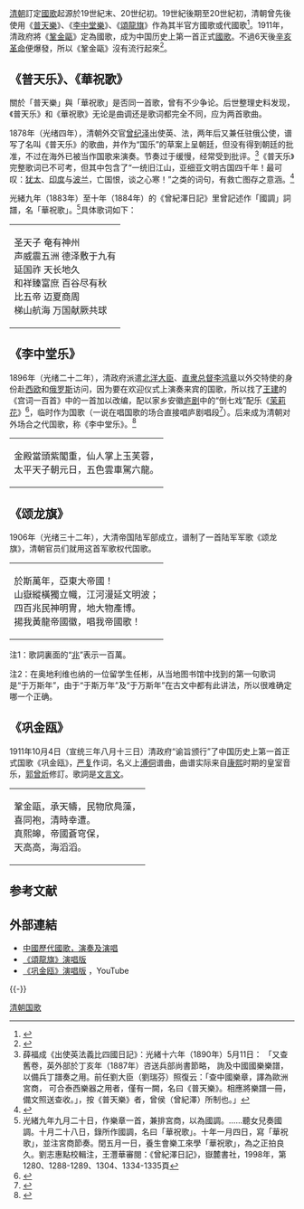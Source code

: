{{中國國歌史}}
[[清朝|清朝]]訂定[[國歌|國歌]]起源於19世紀末、20世纪初。19世紀後期至20世紀初，清朝曾先後使用《[[普天樂|普天樂]]》、《[[李中堂樂|李中堂樂]]》、《[[頌龍旗|頌龍旗]]》作為其半官方國歌或代國歌<ref>{{Cite book|author=薛福成|title=《出使英法義比四國日記》光緒十六年（1890年）5月11日： 「又查舊卷，英外部於丁亥年（1887年）咨送兵部尚書節略， 詢及中國國樂樂譜，以備兵丁譜奏之用。前任劉大臣照復云：「查中國樂章，譯為歐洲宮商， 可合泰西樂器之用者，僅有一闕，名曰《普天樂》。相應將樂譜一冊，備文照送查收。」，按《普天樂》者，曾侯（曾紀澤）所制也。」}}</ref>。1911年，清政府將《[[鞏金甌|鞏金甌]]》定為國歌，成为中国历史上第一首正式[[中國國歌|國歌]]。不過6天後[[辛亥革命|辛亥革命]]便爆發，所以《鞏金甌》沒有流行起來<ref>{{cite news |title=「國家相冊」 |url=http://news.tvb.com/programmes/chinaalbum/5d41080ce60383ff092ce618 |accessdate=2019-09-25 |date=2019-07-31 |agency=[[無綫新聞|無綫新聞]] |archive-date=2020-08-13 |archive-url=https://web.archive.org/web/20200813195330/https://news.tvb.com/programmes/chinaalbum/5d41080ce60383ff092ce618 |dead-url=no }}</ref>。

==《普天乐》、《華祝歌》==
關於「普天樂」與「華祝歌」是否同一首歌，曾有不少争论。后世整理史料发现，《普天乐》和《華祝歌》无论是曲调还是歌词都完全不同，应为两首歌曲。

1878年（光绪四年），清朝外交官[[曾纪泽|曾纪泽]]出使英、法，两年后又兼任驻俄公使，谱写了名叫《普天乐》的歌曲，并作为“国乐”的草案上呈朝廷，但没有得到朝廷的批准，不过在海外已被当作国歌来演奏。节奏过于缓慢，经常受到批评。<ref>薛福成《出使英法義比四國日記》：光緒十六年（1890年）5月11日： 「又查舊卷，英外部於丁亥年（1887年）咨送兵部尚書節略， 詢及中國國樂樂譜，以備兵丁譜奏之用。前任劉大臣（劉瑞芬）照復云：「查中國樂章，譯為歐洲宮商， 可合泰西樂器之用者，僅有一闕，名曰《普天樂》。相應將樂譜一冊，備文照送查收。」，按《普天樂》者，曾侯（曾紀澤）所制也。」</ref>《普天乐》完整歌词已不可考，但其中包含了“一统旧江山，亚细亚文明古国四千年！最可叹：[[犹太|犹太]]、[[印度|印度]]与[[波兰|波兰]]，亡国恨，谈之心寒！”之类的词句，有救亡图存之意涵。<ref name="ppxw">{{cite web |author1=徐春伟, 胡洁琼 |title=华祝歌、李中堂乐……清朝那些不为人知的半官方国歌 |url=https://www.thepaper.cn/newsDetail_forward_1808128 |website=澎湃新闻 |accessdate=2019-03-17 |archive-date=2020-06-17 |archive-url=https://web.archive.org/web/20200617174037/https://www.thepaper.cn/newsDetail_forward_1808128 |dead-url=no }}</ref>

光緒九年（1883年）至十年（1884年）的《曾紀澤日記》里曾記述作「國調」詞譜，名「華祝歌」。<ref>光緒九年九月二十日，作樂章一首，兼排宮商，以為國調。……聽女兒奏國調。十月二十八日，錄所作國調，名曰「華祝歌」。十年一月四日，寫「華祝歌」，並注宮商節奏。閏五月一日，養生會樂工來學「華祝歌」，為之正拍良久。劉志惠點校輯注，王灃華審閱：《曾紀澤日記》，嶽麓書社，1998年，第1280、1288-1289、1304、1334-1335頁</ref>具体歌词如下：
{| border="0" cellspacing="0" cellpadding="10" 
|
圣天子 奄有神州<br />
声威震五洲 德泽敷于九有<br />
延国祚 天长地久<br />
和祥臻富庶 百谷尽有秋<br />
比五帝 迈夏商周<br />
梯山航海 万国献厥共球
|}

==《李中堂乐》==
{{Wikisource|全唐詩/卷302}}{{Wikisource|李中堂樂}}
1896年（光绪二十二年），清政府派遣[[北洋大臣|北洋大臣]]、[[直隶总督|直隶总督]][[李鸿章|李鸿章]]以外交特使的身份赴[[西欧|西欧]]和[[俄羅斯帝國|俄罗斯]]访问，因为要在欢迎仪式上演奏来宾的国歌，所以找了[[王建_(唐朝)|王建]]的《宫词一百首》中的一首加以改编，配以家乡安徽[[庐剧|庐剧]]中的“倒七戏”配乐《[[茉莉花_(民歌)|茉莉花]]》<ref>{{cite web|url=http://www.1921china.com/vip_doc/17633780.html|title=【共和國識別碼】國歌|publisher=中共黨史教育網|date=|accessdate=2022-06-08|archive-date=|archive-url=|dead-url=no}}</ref>，临时作为国歌（一说在唱国歌的场合直接唱庐剧唱段<ref>{{cite web|url=http://www.ahscb.com/html/2012-09/04/content_99936.htm|title=合肥传承：包家祠堂李家修|publisher=安徽市场星报|date=2012-09-04|accessdate=2015-01-14|archive-date=2016-03-04|archive-url=https://web.archive.org/web/20160304063746/http://www.ahscb.com/html/2012-09/04/content_99936.htm|dead-url=no}}</ref>）。后来成为清朝对外场合之代国歌，称《李中堂乐》。<ref>{{cite web |url=http://www.ycwb.com/ePaper/ycwb/html/2011-05/18/content_1114665.htm |title=临时“国歌”《李中堂乐》_羊城晚报多媒体数字报刊平台 |first= |last= |work=ycwb.com |year=2011 [last update] |accessdate=11 September 2011 |deadurl=yes |archiveurl=https://web.archive.org/web/20110803082220/http://www.ycwb.com/ePaper/ycwb/html/2011-05/18/content_1114665.htm |archivedate=2011年8月3日 }}</ref>
{| border="0" cellspacing="0" cellpadding="10" 
|
金殿當頭紫閣重，仙人掌上玉芙蓉，<br>
太平天子朝元日，五色雲車駕六龍。
|}

==《颂龙旗》==
{{Wikisource|頌龍旗}}

1906年（光绪三十二年），大清帝国陆军部成立，谱制了一首陆军军歌《颂龙旗》，清朝官员们就用这首军歌权代国歌。 
{| border="0" cellspacing="0" cellpadding="10" 
|
於斯萬年，亞東大帝國！<br />
山嶽縱橫獨立幟，江河漫延文明波；<br />
四百兆民神明冑，地大物產博。<br />
揚我黃龍帝國徽，唱我帝國歌！
|}

注1：歌詞裏面的“[[兆|兆]]”表示一百萬。

注2：在奥地利维也纳的一位留学生任彬，从当地图书馆中找到的第一句歌词是“于万斯年”，由于“于斯万年”及“于万斯年”在古文中都有此讲法，所以很难确定哪一个正确。  

==《巩金瓯》==
{{main|鞏金甌}}
{{wikisource|巩金瓯}}
1911年10月4日（宣统三年八月十三日）清政府“谕旨颁行”了中国历史上第一首正式国歌《巩金瓯》，[[严复|严复]]作词，名义上[[溥侗|溥侗]]谱曲，曲谱实际来自[[康熙|康熙]]时期的皇室音乐，[[郭曾炘|郭曾炘]]修訂。歌詞是[[文言文|文言文]]。
{| border="0" cellspacing="0" cellpadding="10" 
|
鞏金甌，承天幬，民物欣鳧藻，<br />
喜同袍，清時幸遭。<br />
真熙皞，帝國蒼穹保，<br />
天高高，海滔滔。
|}
{{listen
 |filename = Gǒng Jīn'ōu.ogg
 |title = 鞏金甌
 |description = 《[[鞏金甌|鞏金甌]]》
}}
==参考文献==
{{Wikisource|Wikisource:国歌#.E4.B8.AD.E6.96.87.E6.AD.8C.E8.A9.9E|中国国歌}}
{{Reflist}}

==外部連結==
*[http://www.aiplus.idv.tw/soviet/ACHINA.HTM 中國歷代國歌，演奏及演唱] {{Wayback|url=http://www.aiplus.idv.tw/soviet/ACHINA.HTM |date=20200129193159 }}
*[https://www.youtube.com/watch?v=-sKZY-crgM8 《頌龍旗》演唱版] {{Wayback|url=https://www.youtube.com/watch?v=-sKZY-crgM8 |date=20200928071010 }}
*[http://www.youtube.com/watch?v=FbBTkINk5n4 《巩金瓯》演唱版] {{Wayback|url=http://www.youtube.com/watch?v=FbBTkINk5n4 |date=20200808094815 }}，YouTube

{{-}}
{{大清國家主權象徵}}
[[Category:清朝国歌|]]
